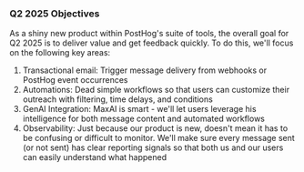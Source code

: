 ### Q2 2025 Objectives

As a shiny new product within PostHog's suite of tools, the overall goal for Q2 2025 is to deliver value and get feedback quickly. To do this, we'll focus on the following key areas:

1. Transactional email: Trigger message delivery from webhooks or PostHog event occurrences
2. Automations: Dead simple workflows so that users can customize their outreach with filtering, time delays, and conditions
3. GenAI Integration: MaxAI is smart - we'll let users leverage his intelligence for both message content and automated workflows
4. Observability: Just because our product is new, doesn't mean it has to be confusing or difficult to monitor. We'll make sure every
  message sent (or not sent) has clear reporting signals so that both us and our users can easily understand what happened
